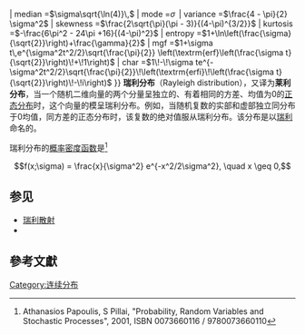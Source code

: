 {{Probability distribution
| name       =瑞利分布
| type       =密度
| pdf_image =[[Image:Rayleigh_distributionPDF.png|325px]]<br /><small></small>
| cdf_image  =[[Image:Rayleigh_distributionCDF.png|325px]]<br /><small></small>
| parameters =<math>\sigma>0\,</math>
| support    =<math>x\in [0;\infty)</math>
| pdf        =<math>\frac{x \exp\left(\frac{-x^2}{2\sigma^2}\right)}{\sigma^2}</math>
| cdf        =<math>1-\exp\left(\frac{-x^2}{2\sigma^2}\right)</math>
| mean       =<math>\sigma \sqrt{\frac{\pi}{2}}</math>
| median     =<math>\sigma\sqrt{\ln(4)}\,</math>
| mode       =<math>\sigma\,</math>
| variance   =<math>\frac{4 - \pi}{2} \sigma^2</math>
| skewness   =<math>\frac{2\sqrt{\pi}(\pi - 3)}{(4-\pi)^{3/2}}</math>
| kurtosis   =<math>-\frac{6\pi^2 - 24\pi +16}{(4-\pi)^2}</math>
| entropy    =<math>1+\ln\left(\frac{\sigma}{\sqrt{2}}\right)+\frac{\gamma}{2}</math>
| mgf        =<math>1+\sigma t\,e^{\sigma^2t^2/2}\sqrt{\frac{\pi}{2}}
\left(\textrm{erf}\left(\frac{\sigma t}{\sqrt{2}}\right)\!+\!1\right)</math>
| char       =<math>1\!-\!\sigma te^{-\sigma^2t^2/2}\sqrt{\frac{\pi}{2}}\!\left(\textrm{erfi}\!\left(\frac{\sigma t}{\sqrt{2}}\right)\!-\!i\right)</math>
}}
'''瑞利分布'''（Rayleigh distribution），又译为'''莱利分布'''，当一个随机二维向量的两个分量呈独立的、有着相同的方差、均值为0的[[正态分布|正态分布]]时，这个向量的模呈瑞利分布。例如，当随机复数的实部和虚部独立同分布于0均值，同方差的正态分布时，该复数的绝对值服从瑞利分布。该分布是以[[約翰·斯特拉特，第三代瑞利男爵|瑞利]]命名的。

瑞利分布的[[概率密度函数|概率密度函数]]是<ref>Athanasios Papoulis, S Pillai, "Probability, Random Variables and Stochastic Processes", 2001, ISBN 0073660116 / 9780073660110</ref>

:<math>f(x;\sigma) = \frac{x}{\sigma^2} e^{-x^2/2\sigma^2}, \quad x \geq 0,</math>

== 参见 ==
*[[瑞利散射|瑞利散射]]
* {{link-en|莱斯衰落信道|Rician fading|莱斯衰落信道}}

==參考文獻==
{{Reflist}}

{{概率分布类型列表}}

[[Category:连续分布|Category:连续分布]]